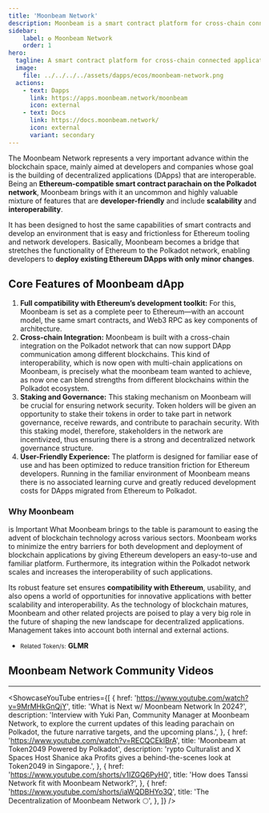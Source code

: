 ```yaml
---
title: 'Moonbeam Network'
description: Moonbeam is a smart contract platform for cross-chain connected applications that unites functionality from Ethereum, Polkadot, and beyond.
sidebar:
    label: ✪ Moonbeam Network
    order: 1
hero:
  tagline: A smart contract platform for cross-chain connected applications.
  image: 
    file: ../../../../assets/dapps/ecos/moonbeam-network.png
  actions:
    - text: Dapps
      link: https://apps.moonbeam.network/moonbeam
      icon: external
    - text: Docs
      link: https://docs.moonbeam.network/
      icon: external
      variant: secondary
---
```



The Moonbeam Network represents a very important advance within the blockchain space, mainly aimed at developers and companies whose goal is the building of decentralized applications (DApps) that are interoperable. Being an **Ethereum-compatible smart contract parachain on the Polkadot network**, Moonbeam brings with it an uncommon and highly valuable mixture of features that are **developer-friendly** and include **scalability** and **interoperability**.

It has been designed to host the same capabilities of smart contracts and develop an environment that is easy and frictionless for Ethereum tooling and network developers. Basically, Moonbeam becomes a bridge that stretches the functionality of Ethereum to the Polkadot network, enabling developers to **deploy existing Ethereum DApps with only minor changes**.

## Core Features of Moonbeam dApp
1. **Full compatibility with Ethereum’s development toolkit:** For this, Moonbeam is set as a complete peer to Ethereum—with an account model, the same smart contracts, and Web3 RPC as key components of architecture.
2. **Cross-chain Integration:** Moonbeam is built with a cross-chain integration on the Polkadot network that can now support DApp communication among different blockchains. This kind of interoperability, which is now open with multi-chain applications on Moonbeam, is precisely what the moonbeam team wanted to achieve, as now one can blend strengths from different blockchains within the Polkadot ecosystem.
3. **Staking and Governance:** This staking mechanism on Moonbeam will be crucial for ensuring network security. Token holders will be given an opportunity to stake their tokens in order to take part in network governance, receive rewards, and contribute to parachain security. With this staking model, therefore, stakeholders in the network are incentivized, thus ensuring there is a strong and decentralized network governance structure.
4. **User-Friendly Experience:** The platform is designed for familiar ease of use and has been optimized to reduce transition friction for Ethereum developers. Running in the familiar environment of Moonbeam means there is no associated learning curve and greatly reduced development costs for DApps migrated from Ethereum to Polkadot.

### Why Moonbeam
is Important What Moonbeam brings to the table is paramount to easing the advent of blockchain technology across various sectors. Moonbeam works to minimize the entry barriers for both development and deployment of blockchain applications by giving Ethereum developers an easy-to-use and familiar platform. Furthermore, its integration within the Polkadot network scales and increases the interoperability of such applications.

Its robust feature set ensures **compatibility with Ethereum**, usability, and also opens a world of opportunities for innovative applications with better scalability and interoperability. As the technology of blockchain matures, Moonbeam and other related projects are poised to play a very big role in the future of shaping the new landscape for decentralized applications. Management takes into account both internal and external actions.

- <small>Related Token/s:</small> **GLMR**


## Moonbeam Network Community Videos
------------
<ShowcaseYouTube
  entries={[
        {
    href: 'https://www.youtube.com/watch?v=9MrMHkGnQjY',
      title: 'What is Next w/ Moonbeam Network In 2024?',
      description: 'Interview with Yuki Pan, Community Manager at Moonbeam Network, to explore the current updates of this leading parachain on Polkadot, the future narrative targets, and the upcoming plans.',
    },
        {
    href: 'https://www.youtube.com/watch?v=RECQCEkIBrA',
      title: 'Moonbeam at Token2049 Powered by Polkadot',
      description: 'rypto Culturalist and X Spaces Host Shanice aka Profits gives a behind-the-scenes look at Token2049 in Singapore.',
    },
    {
    href: 'https://www.youtube.com/shorts/v1IZGQ6PyH0',
      title: 'How does Tanssi Network fit with Moonbeam Network?',
    },
         {
    href: 'https://www.youtube.com/shorts/iaWQDBHYo3Q',
      title: 'The Decentralization of Moonbeam Network 🌕',
    },
  ]} />